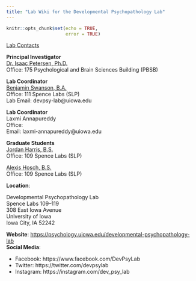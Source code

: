 ```yaml
---
title: "Lab Wiki for the Developmental Psychopathology Lab"
---
```


```r
knitr::opts_chunk$set(echo = TRUE,
                      error = TRUE)
```

<Ins>Lab Contacts</ins>

**Principal Investigator**\
[Dr. Isaac Petersen, Ph.D.](https://psychology.uiowa.edu/people/isaac-petersen)\
Office: 175 Psychological and Brain Sciences Building (PBSB)

**Lab Coordinator**\
[Benjamin Swanson, B.A.](https://developmental-psychopathology.lab.uiowa.edu/people/benjamin-swanson)\
Office: 111 Spence Labs (SLP)\
Lab Email: devpsy-lab@uiowa.edu

**Lab Coordinator**\
Laxmi Annapureddy\
Office:\
Email: laxmi-annapureddy@uiowa.edu

**Graduate Students**\
[Jordan Harris, B.S.](https://developmental-psychopathology.lab.uiowa.edu/people/jordan-harris)\
Office: 109 Spence Labs (SLP)\

[Alexis Hosch, B.S.](https://developmental-psychopathology.lab.uiowa.edu/people/alexis-hosch)\
Office: 109 Spence Labs (SLP)\

**Location**:

Developmental Psychopathology Lab\
Spence Labs 109–119\
308 East Iowa Avenue\
University of Iowa\
Iowa City, IA 52242

**Website**: [https://psychology.uiowa.edu/developmental-psychopathology-lab](https://psychology.uiowa.edu/developmental-psychopathology-lab)\
**Social Media**:

- Facebook: https://www.facebook.com/DevPsyLab
- Twitter: https://twitter.com/devpsylab
- Instagram: https://instagram.com/dev_psy_lab
